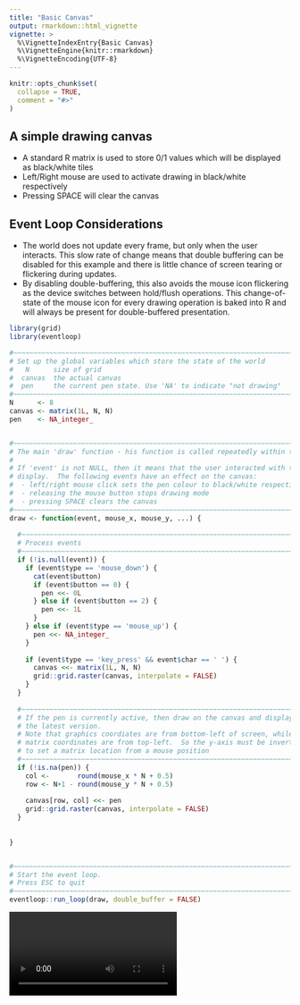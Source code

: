 ```yaml
---
title: "Basic Canvas"
output: rmarkdown::html_vignette
vignette: >
  %\VignetteIndexEntry{Basic Canvas}
  %\VignetteEngine{knitr::rmarkdown}
  %\VignetteEncoding{UTF-8}
---
```


```r
knitr::opts_chunk$set(
  collapse = TRUE,
  comment = "#>"
)
```

## A simple drawing canvas

* A standard R matrix is used to store 0/1 values which will be displayed as
  black/white tiles
* Left/Right mouse are used to activate drawing in black/white respectively
* Pressing SPACE will clear the canvas



## Event Loop Considerations

* The world does not update every frame, but only when the user interacts.
  This slow rate of change means that double buffering can be disabled for this example
  and there is little chance of screen tearing or flickering during updates.
* By disabling double-buffering, this also avoids the mouse icon flickering
  as the device switches between hold/flush operations.  This change-of-state
  of the mouse icon for every drawing operation is baked into R and will
  always be present for double-buffered presentation.



```r
library(grid)
library(eventloop)

#~~~~~~~~~~~~~~~~~~~~~~~~~~~~~~~~~~~~~~~~~~~~~~~~~~~~~~~~~~~~~~~~~~~~~~~~~~~~~
# Set up the global variables which store the state of the world
#   N      size of grid
#  canvas  the actual canvas
#  pen     the current pen state. Use 'NA' to indicate "not drawing"
#~~~~~~~~~~~~~~~~~~~~~~~~~~~~~~~~~~~~~~~~~~~~~~~~~~~~~~~~~~~~~~~~~~~~~~~~~~~~~
N      <- 8
canvas <- matrix(1L, N, N)
pen    <- NA_integer_


#~~~~~~~~~~~~~~~~~~~~~~~~~~~~~~~~~~~~~~~~~~~~~~~~~~~~~~~~~~~~~~~~~~~~~~~~~~~~~
# The main 'draw' function - his function is called repeatedly within the eventloop.
#
# If 'event' is not NULL, then it means that the user interacted with the
# display.  The following events have an effect on the canvas:
#  - left/right mouse click sets the pen colour to black/white respectively
#  - releasing the mouse button stops drawing mode
#  - pressing SPACE clears the canvas
#~~~~~~~~~~~~~~~~~~~~~~~~~~~~~~~~~~~~~~~~~~~~~~~~~~~~~~~~~~~~~~~~~~~~~~~~~~~~~
draw <- function(event, mouse_x, mouse_y, ...) {
  
  #~~~~~~~~~~~~~~~~~~~~~~~~~~~~~~~~~~~~~~~~~~~~~~~~~~~~~~~~~~~~~~~~~~~~~~~~~~~
  # Process events
  #~~~~~~~~~~~~~~~~~~~~~~~~~~~~~~~~~~~~~~~~~~~~~~~~~~~~~~~~~~~~~~~~~~~~~~~~~~~
  if (!is.null(event)) {
    if (event$type == 'mouse_down') {
      cat(event$button)
      if (event$button == 0) {
        pen <<- 0L
      } else if (event$button == 2) {
        pen <<- 1L
      }
    } else if (event$type == 'mouse_up') {
      pen <<- NA_integer_
    }
    
    if (event$type == 'key_press' && event$char == ' ') {
      canvas <<- matrix(1L, N, N)
      grid::grid.raster(canvas, interpolate = FALSE)
    }
  }
  
  #~~~~~~~~~~~~~~~~~~~~~~~~~~~~~~~~~~~~~~~~~~~~~~~~~~~~~~~~~~~~~~~~~~~~~~~~~~~
  # If the pen is currently active, then draw on the canvas and display
  # the latest version.
  # Note that graphics coordiates are from bottom-left of screen, while
  # matrix coordinates are from top-left.  So the y-axis must be inverted
  # to set a matrix location from a mouse position
  #~~~~~~~~~~~~~~~~~~~~~~~~~~~~~~~~~~~~~~~~~~~~~~~~~~~~~~~~~~~~~~~~~~~~~~~~~~~
  if (!is.na(pen)) {
    col <-       round(mouse_x * N + 0.5)
    row <- N+1 - round(mouse_y * N + 0.5)
    
    canvas[row, col] <<- pen
    grid::grid.raster(canvas, interpolate = FALSE)
  }
  
  
}


#~~~~~~~~~~~~~~~~~~~~~~~~~~~~~~~~~~~~~~~~~~~~~~~~~~~~~~~~~~~~~~~~~~~~~~~~~~~~~
# Start the event loop.  
# Press ESC to quit
#~~~~~~~~~~~~~~~~~~~~~~~~~~~~~~~~~~~~~~~~~~~~~~~~~~~~~~~~~~~~~~~~~~~~~~~~~~~~~
eventloop::run_loop(draw, double_buffer = FALSE)
```


<video controls>
  <source src="images/basic-canvas-grid.mp4" type="video/mp4">
  Your browser does not support the video tag.
</video> 

